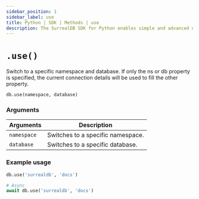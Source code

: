 ```yaml
---
sidebar_position: 1
sidebar_label: use
title: Python | SDK | Methods | use
description: The SurrealDB SDK for Python enables simple and advanced querying of a remote or embedded database.
---
```



# `.use()`

Switch to a specific namespace and database. If only the ns or db property is specified, the current connection details will be used to fill the other property.

```python title="Method Syntax"
db.use(namespace, database)
```

### Arguments
<table>
    <thead>
        <tr>
            <th colspan="2" scope="col">Arguments</th>
            <th colspan="2" scope="col">Description</th>
        </tr>
    </thead>
    <tbody>
        <tr>
            <td colspan="2" scope="row" data-label="Arguments">
                <code>namespace</code>
                <Label label="Required" />
            </td>
            <td colspan="2" scope="row" data-label="Description">
                Switches to a specific namespace.
            </td>
        </tr>
        <tr>
            <td colspan="2" scope="row" data-label="Arguments">
                <code>database</code>
                <Label label="Required" />
            </td>
            <td colspan="2" scope="row" data-label="Description">
                Switches to a specific database.
            </td>
        </tr>
    </tbody>
</table>

### Example usage
```python
db.use('surrealdb', 'docs')

# Async
await db.use('surrealdb', 'docs')
```